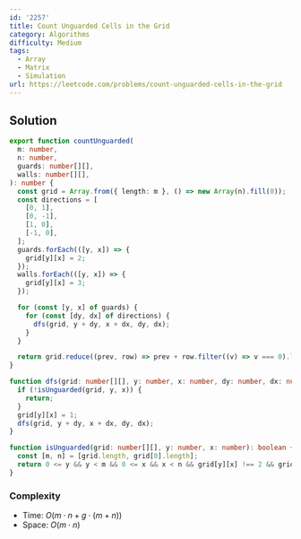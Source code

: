 ```yaml
---
id: '2257'
title: Count Unguarded Cells in the Grid
category: Algorithms
difficulty: Medium
tags:
  - Array
  - Matrix
  - Simulation
url: https://leetcode.com/problems/count-unguarded-cells-in-the-grid
---
```


## Solution

```typescript filename="solution.ts" copy
export function countUnguarded(
  m: number,
  n: number,
  guards: number[][],
  walls: number[][],
): number {
  const grid = Array.from({ length: m }, () => new Array(n).fill(0));
  const directions = [
    [0, 1],
    [0, -1],
    [1, 0],
    [-1, 0],
  ];
  guards.forEach(([y, x]) => {
    grid[y][x] = 2;
  });
  walls.forEach(([y, x]) => {
    grid[y][x] = 3;
  });

  for (const [y, x] of guards) {
    for (const [dy, dx] of directions) {
      dfs(grid, y + dy, x + dx, dy, dx);
    }
  }

  return grid.reduce((prev, row) => prev + row.filter((v) => v === 0).length, 0);
}

function dfs(grid: number[][], y: number, x: number, dy: number, dx: number): void {
  if (!isUnguarded(grid, y, x)) {
    return;
  }
  grid[y][x] = 1;
  dfs(grid, y + dy, x + dx, dy, dx);
}

function isUnguarded(grid: number[][], y: number, x: number): boolean {
  const [m, n] = [grid.length, grid[0].length];
  return 0 <= y && y < m && 0 <= x && x < n && grid[y][x] !== 2 && grid[y][x] !== 3;
}
```

### Complexity

- Time: $O(m \cdot n + g \cdot (m + n))$
- Space: $O(m \cdot n)$
